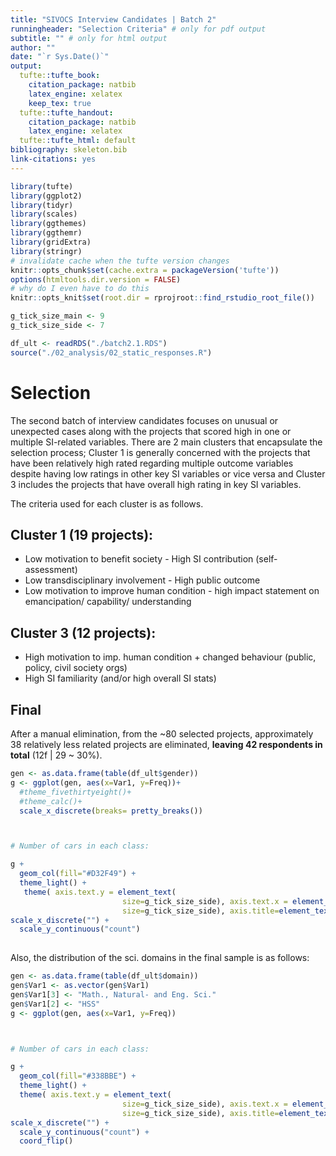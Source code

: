 ```yaml
---
title: "SIVOCS Interview Candidates | Batch 2"
runningheader: "Selection Criteria" # only for pdf output
subtitle: "" # only for html output
author: ""
date: "`r Sys.Date()`"
output:
  tufte::tufte_book:
    citation_package: natbib
    latex_engine: xelatex
    keep_tex: true
  tufte::tufte_handout:
    citation_package: natbib
    latex_engine: xelatex
  tufte::tufte_html: default
bibliography: skeleton.bib
link-citations: yes
---
```


```r
library(tufte)
library(ggplot2)
library(tidyr)
library(scales)
library(ggthemes)
library(ggthemr)
library(gridExtra)
library(stringr)
# invalidate cache when the tufte version changes
knitr::opts_chunk$set(cache.extra = packageVersion('tufte'))
options(htmltools.dir.version = FALSE)
# why do I even have to do this
knitr::opts_knit$set(root.dir = rprojroot::find_rstudio_root_file())

g_tick_size_main <- 9 
g_tick_size_side <- 7 
```


```r
df_ult <- readRDS("./batch2.1.RDS")
source("./02_analysis/02_static_responses.R")

```


# Selection

The second batch of interview candidates focuses on unusual or unexpected cases along with the projects that scored high in one or multiple SI-related variables. There are 2 main clusters that encapsulate the selection process; Cluster 1 is generally concerned with the projects that have been relatively high rated regarding multiple outcome variables despite having low ratings in other key SI variables or vice versa and Cluster 3 includes the projects that have overall high rating in key SI variables. 

The criteria used for each cluster is as follows.

## Cluster 1 (19 projects): 

* Low motivation to benefit society - High SI contribution (self-assessment)
* Low transdisciplinary involvement - High public outcome
* Low motivation to improve human condition - high impact statement on emancipation/ capability/ understanding


## Cluster 3 (12 projects):

* High motivation to imp. human condition + changed behaviour (public, policy, civil society orgs)
* High SI familiarity (and/or high overall SI stats)

## Final

After a manual elimination, from the ~80 selected projects, approximately 38 relatively less related projects are eliminated, **leaving 42 respondents in total** (12f | 29 ~ 30%).


```r
gen <- as.data.frame(table(df_ult$gender))
g <- ggplot(gen, aes(x=Var1, y=Freq))+
  #theme_fivethirtyeight()+
  #theme_calc()+
  scale_x_discrete(breaks= pretty_breaks())



# Number of cars in each class:

g + 
  geom_col(fill="#D32F49") + 
  theme_light() +
   theme( axis.text.y = element_text( 
                         size=g_tick_size_side), axis.text.x = element_text(
                         size=g_tick_size_side), axis.title=element_text(size=g_tick_size_side), legend.text=element_text(size=g_tick_size_side)) + geom_text(aes(label=Freq), vjust=1.6, color="white", size=5) +
scale_x_discrete("") + 
  scale_y_continuous("count") 
 
```

Also, the distribution of the sci. domains in the final sample is as follows:



```r
gen <- as.data.frame(table(df_ult$domain))
gen$Var1 <- as.vector(gen$Var1)
gen$Var1[3] <- "Math., Natural- and Eng. Sci."
gen$Var1[2] <- "HSS"
g <- ggplot(gen, aes(x=Var1, y=Freq))



# Number of cars in each class:

g + 
  geom_col(fill="#338BBE") + 
  theme_light() +
  theme( axis.text.y = element_text( 
                         size=g_tick_size_side), axis.text.x = element_text(
                         size=g_tick_size_side), axis.title=element_text(size=g_tick_size_side), legend.text=element_text(size=g_tick_size_side)) + geom_text(aes(label=Freq), hjust=1.6, color="white", size=5) +
scale_x_discrete("") + 
  scale_y_continuous("count") +
  coord_flip() 

```

